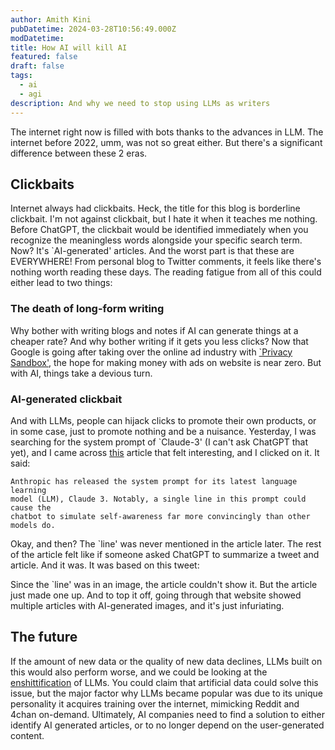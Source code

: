 ```yaml
---
author: Amith Kini
pubDatetime: 2024-03-28T10:56:49.000Z
modDatetime:
title: How AI will kill AI
featured: false
draft: false
tags:
  - ai
  - agi
description: And why we need to stop using LLMs as writers
---
```



The internet right now is filled with bots thanks to the advances in LLM. The
internet before 2022, umm, was not so great either. But there's a significant
difference between these 2 eras.

## Clickbaits

Internet always had clickbaits. Heck, the title for this blog is borderline
clickbait. I'm not against clickbait, but I hate it when it teaches me nothing.
Before ChatGPT, the clickbait would be identified immediately when you recognize
the meaningless words alongside your specific search term. Now? It's `AI-generated'
articles. And the worst part is that these are EVERYWHERE! From personal blog to
Twitter comments, it feels like there's nothing worth reading these days. The
reading fatigue from all of this could either lead to two things:

### The death of long-form writing

Why bother with writing blogs and notes if AI can generate things at a cheaper
rate? And why bother writing if it gets you less clicks? Now that Google is
going after taking over the online ad industry with
[`Privacy Sandbox'](https://blog.google/products/chrome/privacy-sandbox-tracking-protection/),
the hope for making money with ads on website is near zero. But with AI, things
take a devious turn.

### AI-generated clickbait

And with LLMs, people can hijack clicks to promote their own products, or in some
case, just to promote nothing and be a nuisance. Yesterday, I was searching for
the system prompt of `Claude-3' (I can't ask ChatGPT that yet), and I came across
[this](https://www.stevenbaert.ai/why-anthropics-claude-3-seems-more-human-than-other-chatbots/)
article that felt interesting, and I clicked on it. It said:

    Anthropic has released the system prompt for its latest language learning
    model (LLM), Claude 3. Notably, a single line in this prompt could cause the
    chatbot to simulate self-awareness far more convincingly than other models do.

Okay, and then? The `line' was never mentioned in the article later. The rest of
the article felt like if someone asked ChatGPT to summarize a tweet and article.
And it was. It was based on this tweet:

<Tweet id="https://twitter.com/AndrewCurran_/status/1765442533671502043" />

Since the `line' was in an image, the article couldn't show it. But the article
just made one up. And to top it off, going through that website showed multiple
articles with AI-generated images, and it's just infuriating.

## The future

If the amount of new data or the quality of new data declines, LLMs built on this
would also perform worse, and we could be looking at the
[enshittification](https://en.wikipedia.org/wiki/Enshittification) of LLMs.
You could claim that artificial data could solve this issue, but the major factor
why LLMs became popular was due to its unique personality it acquires training
over the internet, mimicking Reddit and 4chan on-demand. Ultimately, AI companies
need to find a solution to either identify AI generated articles, or to no longer
depend on the user-generated content.
